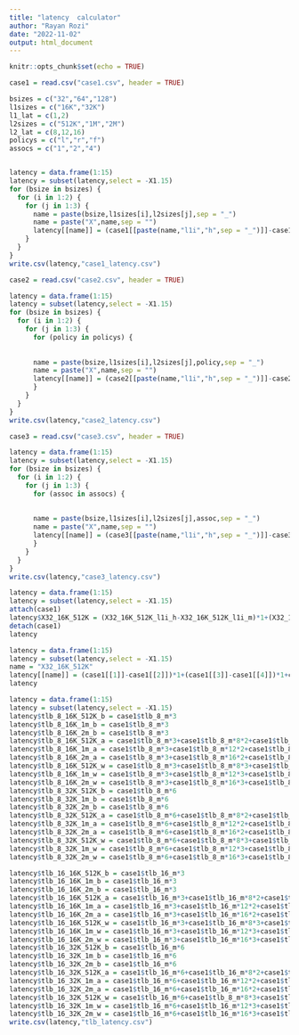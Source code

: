```yaml
---
title: "latency  calculator"
author: "Rayan Rozi"
date: "2022-11-02"
output: html_document
---
```


```r
knitr::opts_chunk$set(echo = TRUE)
```

```r
case1 = read.csv("case1.csv", header = TRUE)
```

```r
bsizes = c("32","64","128")
l1sizes = c("16K","32K")
l1_lat = c(1,2)
l2sizes = c("512K","1M","2M")
l2_lat = c(8,12,16)
policys = c("l","r","f")
assocs = c("1","2","4")
```

```r

```

```r
latency = data.frame(1:15)
latency = subset(latency,select = -X1.15)
for (bsize in bsizes) {
  for (i in 1:2) {
    for (j in 1:3) {
      name = paste(bsize,l1sizes[i],l2sizes[j],sep = "_")
      name = paste("X",name,sep = "")
      latency[[name]] = (case1[[paste(name,"l1i","h",sep = "_")]]-case1[[paste(name,"l1i","m",sep = "_")]])*l1_lat[i]+(case1[[paste(name,"l1d","h",sep = "_")]]-case1[[paste(name,"l1d","m",sep = "_")]])*l1_lat[i]+case1[[paste(name,"l1i","m",sep = "_")]]*l2_lat[j]+case1[[paste(name,"l1d","m",sep = "_")]]*l2_lat[j]+case1[[paste(name,"l2","m",sep = "_")]]*100
    }
  }
}
write.csv(latency,"case1_latency.csv")
```

```r
case2 = read.csv("case2.csv", header = TRUE)
```

```r
latency = data.frame(1:15)
latency = subset(latency,select = -X1.15)
for (bsize in bsizes) {
  for (i in 1:2) {
    for (j in 1:3) {
      for (policy in policys) {
        
      
      name = paste(bsize,l1sizes[i],l2sizes[j],policy,sep = "_")
      name = paste("X",name,sep = "")
      latency[[name]] = (case2[[paste(name,"l1i","h",sep = "_")]]-case2[[paste(name,"l1i","m",sep = "_")]])*l1_lat[i]+(case2[[paste(name,"l1d","h",sep = "_")]]-case2[[paste(name,"l1d","m",sep = "_")]])*l1_lat[i]+case2[[paste(name,"l1i","m",sep = "_")]]*l2_lat[j]+case2[[paste(name,"l1d","m",sep = "_")]]*l2_lat[j]+case2[[paste(name,"l2","m",sep = "_")]]*100
      }
    }
  }
}
write.csv(latency,"case2_latency.csv")
```

```r
case3 = read.csv("case3.csv", header = TRUE)
```

```r
latency = data.frame(1:15)
latency = subset(latency,select = -X1.15)
for (bsize in bsizes) {
  for (i in 1:2) {
    for (j in 1:3) {
      for (assoc in assocs) {
        
      
      name = paste(bsize,l1sizes[i],l2sizes[j],assoc,sep = "_")
      name = paste("X",name,sep = "")
      latency[[name]] = (case3[[paste(name,"l1i","h",sep = "_")]]-case3[[paste(name,"l1i","m",sep = "_")]])*l1_lat[i]+(case3[[paste(name,"l1d","h",sep = "_")]]-case3[[paste(name,"l1d","m",sep = "_")]])*l1_lat[i]+case3[[paste(name,"l1i","m",sep = "_")]]*l2_lat[j]+case3[[paste(name,"l1d","m",sep = "_")]]*l2_lat[j]+case3[[paste(name,"l2","m",sep = "_")]]*100
      }
    }
  }
}
write.csv(latency,"case3_latency.csv")
```

```r
latency = data.frame(1:15)
latency = subset(latency,select = -X1.15)
attach(case1)
latency$X32_16K_512K = (X32_16K_512K_l1i_h-X32_16K_512K_l1i_m)*1+(X32_16K_512K_l1d_h-X32_16K_512K_l1d_m)*1+X32_16K_512K_l1i_m*8+X32_16K_512K_l1d_m*8+X32_16K_512K_l2_m*100
detach(case1)
latency
```

```r
latency = data.frame(1:15)
latency = subset(latency,select = -X1.15)
name = "X32_16K_512K"
latency[[name]] = (case1[[1]]-case1[[2]])*1+(case1[[3]]-case1[[4]])*1+case1[[2]]*8+case1[[4]]*8+case1[[6]]*100
latency
```

```r
latency = data.frame(1:15)
latency = subset(latency,select = -X1.15)
latency$tlb_8_16K_512K_b = case1$tlb_8_m*3
latency$tlb_8_16K_1m_b = case1$tlb_8_m*3
latency$tlb_8_16K_2m_b = case1$tlb_8_m*3
latency$tlb_8_16K_512K_a = case1$tlb_8_m*3+case1$tlb_8_m*8*2+case1$tlb_8_m*100*1
latency$tlb_8_16K_1m_a = case1$tlb_8_m*3+case1$tlb_8_m*12*2+case1$tlb_8_m*100*1
latency$tlb_8_16K_2m_a = case1$tlb_8_m*3+case1$tlb_8_m*16*2+case1$tlb_8_m*100*1
latency$tlb_8_16K_512K_w = case1$tlb_8_m*3+case1$tlb_8_m*8*3+case1$tlb_8_m*100*3
latency$tlb_8_16K_1m_w = case1$tlb_8_m*3+case1$tlb_8_m*12*3+case1$tlb_8_m*100*3
latency$tlb_8_16K_2m_w = case1$tlb_8_m*3+case1$tlb_8_m*16*3+case1$tlb_8_m*100*3
latency$tlb_8_32K_512K_b = case1$tlb_8_m*6
latency$tlb_8_32K_1m_b = case1$tlb_8_m*6
latency$tlb_8_32K_2m_b = case1$tlb_8_m*6
latency$tlb_8_32K_512K_a = case1$tlb_8_m*6+case1$tlb_8_m*8*2+case1$tlb_8_m*100*1
latency$tlb_8_32K_1m_a = case1$tlb_8_m*6+case1$tlb_8_m*12*2+case1$tlb_8_m*100*1
latency$tlb_8_32K_2m_a = case1$tlb_8_m*6+case1$tlb_8_m*16*2+case1$tlb_8_m*100*1
latency$tlb_8_32K_512K_w = case1$tlb_8_m*6+case1$tlb_8_m*8*3+case1$tlb_8_m*100*3
latency$tlb_8_32K_1m_w = case1$tlb_8_m*6+case1$tlb_8_m*12*3+case1$tlb_8_m*100*3
latency$tlb_8_32K_2m_w = case1$tlb_8_m*6+case1$tlb_8_m*16*3+case1$tlb_8_m*100*3

latency$tlb_16_16K_512K_b = case1$tlb_16_m*3
latency$tlb_16_16K_1m_b = case1$tlb_16_m*3
latency$tlb_16_16K_2m_b = case1$tlb_16_m*3
latency$tlb_16_16K_512K_a = case1$tlb_16_m*3+case1$tlb_16_m*8*2+case1$tlb_16_m*100*1
latency$tlb_16_16K_1m_a = case1$tlb_16_m*3+case1$tlb_16_m*12*2+case1$tlb_16_m*100*1
latency$tlb_16_16K_2m_a = case1$tlb_16_m*3+case1$tlb_16_m*16*2+case1$tlb_16_m*100*1
latency$tlb_16_16K_512K_w = case1$tlb_16_m*3+case1$tlb_16_m*8*3+case1$tlb_16_m*100*3
latency$tlb_16_16K_1m_w = case1$tlb_16_m*3+case1$tlb_16_m*12*3+case1$tlb_16_m*100*3
latency$tlb_16_16K_2m_w = case1$tlb_16_m*3+case1$tlb_16_m*16*3+case1$tlb_16_m*100*3
latency$tlb_16_32K_512K_b = case1$tlb_16_m*6
latency$tlb_16_32K_1m_b = case1$tlb_16_m*6
latency$tlb_16_32K_2m_b = case1$tlb_16_m*6
latency$tlb_16_32K_512K_a = case1$tlb_16_m*6+case1$tlb_16_m*8*2+case1$tlb_16_m*100*1
latency$tlb_16_32K_1m_a = case1$tlb_16_m*6+case1$tlb_16_m*12*2+case1$tlb_16_m*100*1
latency$tlb_16_32K_2m_a = case1$tlb_16_m*6+case1$tlb_16_m*16*2+case1$tlb_16_m*100*1
latency$tlb_16_32K_512K_w = case1$tlb_16_m*6+case1$tlb_8_m*8*3+case1$tlb_8_m*100*3
latency$tlb_16_32K_1m_w = case1$tlb_16_m*6+case1$tlb_16_m*12*3+case1$tlb_16_m*100*3
latency$tlb_16_32K_2m_w = case1$tlb_16_m*6+case1$tlb_16_m*16*3+case1$tlb_16_m*100*3
write.csv(latency,"tlb_latency.csv")
```
